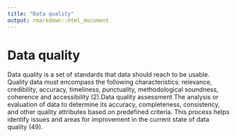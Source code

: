 ```yaml
---
title: "Data quality"
output: rmarkdown::html_document
---
```


# Data quality

Data quality is a set of standards  that data should reach to be  usable.  Quality data must encompass the  following  characteristics: relevance,  credibility, accuracy, timeliness,  punctuality, methodological  soundness,  coherence and accessibility (2).Data quality assessment The analysis or evaluation of data to  determine its  accuracy, completeness,  consistency, and other quality attributes  based on predefined  criteria. This process  helps identify issues and areas for  improvement in the current state of data  quality (49).
